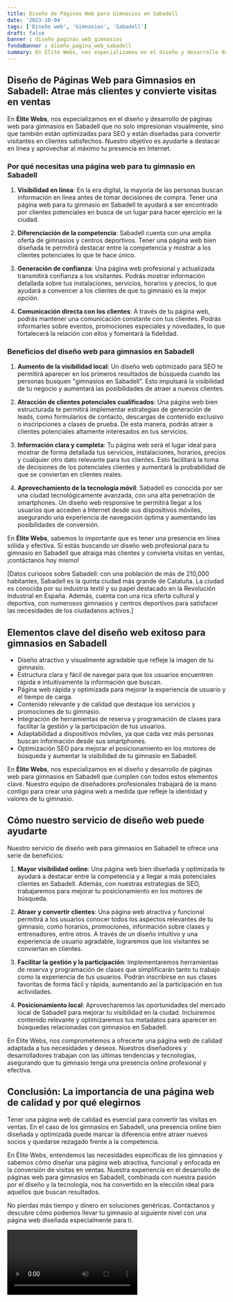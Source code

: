 ```yaml
---
title: Diseño de Páginas Web para Gimnasios en Sabadell
date: '2023-10-04'
tags: ['Diseño web', 'Gimnasios', 'Sabadell']
draft: false
banner : diseño_paginas_web_gimnasios
fondoBanner : diseño_pagina_web_sabadell
summary: En Élite Webs, nos especializamos en el diseño y desarrollo de páginas web para gimnasios en Sabadell que no solo impresionan visualmente, sino que también están optimizadas para SEO y están diseñadas para convertir visitantes en clientes satisfechos. Nuestro objetivo es ayudarte a destacar en línea y aprovechar al máximo tu presencia en Internet.
---
```


## Diseño de Páginas Web para Gimnasios en Sabadell: Atrae más clientes y convierte visitas en ventas

En **Élite Webs**, nos especializamos en el diseño y desarrollo de páginas web para gimnasios en Sabadell que no solo impresionan visualmente, sino que también están optimizadas para SEO y están diseñadas para convertir visitantes en clientes satisfechos. Nuestro objetivo es ayudarte a destacar en línea y aprovechar al máximo tu presencia en Internet.

### Por qué necesitas una página web para tu gimnasio en Sabadell

1. **Visibilidad en línea**: En la era digital, la mayoría de las personas buscan información en línea antes de tomar decisiones de compra. Tener una página web para tu gimnasio en Sabadell te ayudará a ser encontrado por clientes potenciales en busca de un lugar para hacer ejercicio en la ciudad.

2. **Diferenciación de la competencia**: Sabadell cuenta con una amplia oferta de gimnasios y centros deportivos. Tener una página web bien diseñada te permitirá destacar entre la competencia y mostrar a los clientes potenciales lo que te hace único.

3. **Generación de confianza**: Una página web profesional y actualizada transmitirá confianza a los visitantes. Podrás mostrar información detallada sobre tus instalaciones, servicios, horarios y precios, lo que ayudará a convencer a los clientes de que tu gimnasio es la mejor opción.

4. **Comunicación directa con los clientes**: A través de tu página web, podrás mantener una comunicación constante con tus clientes. Podrás informarles sobre eventos, promociones especiales y novedades, lo que fortalecerá la relación con ellos y fomentará la fidelidad.

### Beneficios del diseño web para gimnasios en Sabadell

1. **Aumento de la visibilidad local**: Un diseño web optimizado para SEO te permitirá aparecer en los primeros resultados de búsqueda cuando las personas busquen "gimnasios en Sabadell". Esto impulsará la visibilidad de tu negocio y aumentará las posibilidades de atraer a nuevos clientes.

2. **Atracción de clientes potenciales cualificados**: Una página web bien estructurada te permitirá implementar estrategias de generación de leads, como formularios de contacto, descargas de contenido exclusivo o inscripciones a clases de prueba. De esta manera, podrás atraer a clientes potenciales altamente interesados en tus servicios.

3. **Información clara y completa**: Tu página web será el lugar ideal para mostrar de forma detallada tus servicios, instalaciones, horarios, precios y cualquier otro dato relevante para tus clientes. Esto facilitará la toma de decisiones de los potenciales clientes y aumentará la probabilidad de que se conviertan en clientes reales.

4. **Aprovechamiento de la tecnología móvil**: Sabadell es conocida por ser una ciudad tecnológicamente avanzada, con una alta penetración de smartphones. Un diseño web responsive te permitirá llegar a los usuarios que acceden a Internet desde sus dispositivos móviles, asegurando una experiencia de navegación óptima y aumentando las posibilidades de conversión.

En **Élite Webs**, sabemos lo importante que es tener una presencia en línea sólida y efectiva. Si estás buscando un diseño web profesional para tu gimnasio en Sabadell que atraiga más clientes y convierta visitas en ventas, ¡contáctanos hoy mismo!

[Datos curiosos sobre Sabadell: con una población de más de 210,000 habitantes, Sabadell es la quinta ciudad más grande de Cataluña. La ciudad es conocida por su industria textil y su papel destacado en la Revolución Industrial en España. Además, cuenta con una rica oferta cultural y deportiva, con numerosos gimnasios y centros deportivos para satisfacer las necesidades de los ciudadanos activos.]

<GifSeo />

<Cta />

## **Elementos clave del diseño web exitoso para gimnasios en Sabadell**

- Diseño atractivo y visualmente agradable que refleje la imagen de tu gimnasio.
- Estructura clara y fácil de navegar para que los usuarios encuentren rápida e intuitivamente la información que buscan.
- Página web rápida y optimizada para mejorar la experiencia de usuario y el tiempo de carga.
- Contenido relevante y de calidad que destaque los servicios y promociones de tu gimnasio.
- Integración de herramientas de reserva y programación de clases para facilitar la gestión y la participación de tus usuarios.
- Adaptabilidad a dispositivos móviles, ya que cada vez más personas buscan información desde sus smartphones.
- Optimización SEO para mejorar el posicionamiento en los motores de búsqueda y aumentar la visibilidad de tu gimnasio en Sabadell.

En **Élite Webs**, nos especializamos en el diseño y desarrollo de páginas web para gimnasios en Sabadell que cumplen con todos estos elementos clave. Nuestro equipo de diseñadores profesionales trabajará de la mano contigo para crear una página web a medida que refleje la identidad y valores de tu gimnasio.

## **Cómo nuestro servicio de diseño web puede ayudarte**

Nuestro servicio de diseño web para gimnasios en Sabadell te ofrece una serie de beneficios:

1. **Mayor visibilidad online**: Una página web bien diseñada y optimizada te ayudará a destacar entre la competencia y a llegar a más potenciales clientes en Sabadell. Además, con nuestras estrategias de SEO, trabajaremos para mejorar tu posicionamiento en los motores de búsqueda.

2. **Atraer y convertir clientes**: Una página web atractiva y funcional permitirá a los usuarios conocer todos los aspectos relevantes de tu gimnasio, como horarios, promociones, información sobre clases y entrenadores, entre otros. A través de un diseño intuitivo y una experiencia de usuario agradable, lograremos que los visitantes se conviertan en clientes.

3. **Facilitar la gestión y la participación**: Implementaremos herramientas de reserva y programación de clases que simplificarán tanto tu trabajo como la experiencia de tus usuarios. Podrán inscribirse en sus clases favoritas de forma fácil y rápida, aumentando así la participación en tus actividades.

4. **Posicionamiento local**: Aprovecharemos las oportunidades del mercado local de Sabadell para mejorar tu visibilidad en la ciudad. Incluiremos contenido relevante y optimizaremos tus metadatos para aparecer en búsquedas relacionadas con gimnasios en Sabadell.

En Élite Webs, nos comprometemos a ofrecerte una página web de calidad adaptada a tus necesidades y deseos. Nuestros diseñadores y desarrolladores trabajan con las últimas tendencias y tecnologías, asegurando que tu gimnasio tenga una presencia online profesional y efectiva.

## **Conclusión: La importancia de una página web de calidad y por qué elegirnos**

Tener una página web de calidad es esencial para convertir las visitas en ventas. En el caso de los gimnasios en Sabadell, una presencia online bien diseñada y optimizada puede marcar la diferencia entre atraer nuevos socios y quedarse rezagado frente a la competencia.

En Élite Webs, entendemos las necesidades específicas de los gimnasios y sabemos cómo diseñar una página web atractiva, funcional y enfocada en la conversión de visitas en ventas. Nuestra experiencia en el desarrollo de páginas web para gimnasios en Sabadell, combinada con nuestra pasión por el diseño y la tecnología, nos ha convertido en la elección ideal para aquellos que buscan resultados.

No pierdas más tiempo y dinero en soluciones genéricas. Contáctanos y descubre cómo podemos llevar tu gimnasio al siguiente nivel con una página web diseñada especialmente para ti.

<Video />

<CtaBot job='Gimnasios' city='Sabadell'/>

<Gmaps query='Sabadell+españa+maps' />